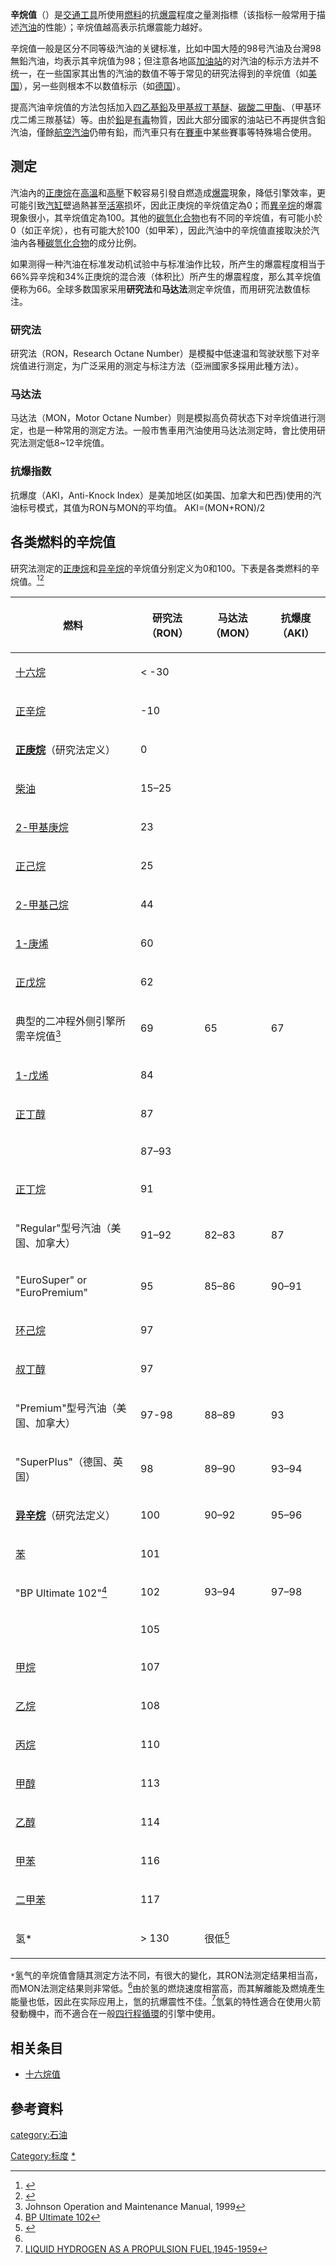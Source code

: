 '''辛烷值'''（{{lang-en|'''Octane Number'''}}）是[[交通工具|交通工具]]所使用[[燃料|燃料]]的抗[[爆震|爆震]]程度之量測指標（该指标一般常用于描述[[汽油|汽油]]的性能）；辛烷值越高表示抗爆震能力越好。

辛烷值一般是区分不同等级汽油的关键标准，比如中国大陸的98号汽油及台灣98無鉛汽油，均表示其辛烷值为98；但注意各地區[[加油站|加油站]]的对汽油的标示方法并不统一，在一些国家其出售的汽油的数值不等于常见的研究法得到的辛烷值（如[[美国|美国]]），另一些则根本不以数值标示（如[[德国|德国]]）。

提高汽油辛烷值的方法包括加入[[四乙基鉛|四乙基鉛]]及[[甲基叔丁基醚|甲基叔丁基醚]]、[[碳酸二甲酯|碳酸二甲酯]]、{{link-en|甲基環戊二烯三羰基錳|Methylcyclopentadienyl manganese tricarbonyl|MMT}}（甲基环戊二烯三羰基锰）等。由於[[鉛|鉛]]是[[毒物|有毒]]物質，因此大部分國家的油站已不再提供含鉛汽油，僅餘[[航空汽油|航空汽油]]仍帶有鉛，而汽車只有在[[賽車|賽車]]中某些賽事等特殊場合使用。

==测定==
汽油內的[[庚烷|正庚烷]]在[[溫度|高溫]]和[[氣壓|高壓]]下較容易引發自燃造成[[爆震|爆震]]現象，降低引擎效率，更可能引致[[汽缸|汽缸]]壁過熱甚至[[活塞|活塞]]损坏，因此正庚烷的辛烷值定為0；而[[辛烷|異辛烷]]的爆震現象很小，其辛烷值定為100。其他的[[碳氫化合物|碳氫化合物]]也有不同的辛烷值，有可能小於0（如正辛烷），也有可能大於100（如甲苯），因此汽油中的辛烷值直接取決於汽油內各種[[碳氫化合物|碳氫化合物]]的成分比例。

如果测得一种汽油在标准发动机试验中与标准油作比较，所产生的爆震程度相当于66%异辛烷和34%正庚烷的混合液（体积比）所产生的爆震程度，那么其辛烷值便称为66。全球多数国家采用'''研究法'''和'''马达法'''测定辛烷值，而用研究法数值标注。

===研究法===
研究法（RON，Research Octane Number）是模擬中低速温和驾驶狀態下对辛烷值进行测定，为广泛采用的测定与标注方法（亞洲國家多採用此種方法）。

===马达法===
马达法（MON，Motor Octane Number）则是模拟高负荷状态下对辛烷值进行测定，也是一种常用的测定方法。一般市售車用汽油使用马达法测定時，會比使用研究法测定低8~12辛烷值。

===抗爆指数===
抗爆度（AKI，Anti-Knock Index）是美加地区(如美国、加拿大和巴西)使用的汽油标号模式，其值为RON与MON的平均值。
AKI=(MON+RON)/2

==各类燃料的辛烷值==
研究法测定的[[正庚烷|正庚烷]]和[[异辛烷|异辛烷]]的辛烷值分别定义为0和100。下表是各类燃料的辛烷值。<ref>{{Cite web |url=http://chemed.chem.purdue.edu/genchem/topicreview/bp/1organic/coal.html |title=Petroleum and Coal |accessdate=2009-08-29 |archive-date=2009-04-25 |archive-url=https://web.archive.org/web/20090425075157/http://chemed.chem.purdue.edu/genchem/topicreview/bp/1organic/coal.html |dead-url=no }}</ref><ref>{{Cite web |url=http://www.iupac.org/publications/pac/1983/pdf/5502x0199.pdf |title=存档副本 |accessdate=2009-08-29 |archive-date=2017-08-30 |archive-url=https://web.archive.org/web/20170830045002/https://www.iupac.org/publications/pac/1983/pdf/5502x0199.pdf |dead-url=no }}</ref>

{| class="wikitable"
! 燃料
! 研究法（RON）
! 马达法（MON）
! 抗爆度（AKI）
|-
| [[十六烷|十六烷]]
| < -30
|
|
|-
| [[辛烷|正辛烷]]
| -10
|
|
|-
| '''[[正庚烷|正庚烷]]'''（研究法定义）
| 0
|
|
|-
| [[柴油|柴油]]
| 15–25
|
|
|-
| [[2-甲基庚烷|2-甲基庚烷]]
| 23
|
|
|-
| [[正己烷|正己烷]]
| 25
|
|
|-
|[[2-甲基己烷|2-甲基己烷]]||44 || ||
|-
|[[1-庚烯|1-庚烯]]||60 || ||
|-
|[[正戊烷|正戊烷]]||62 || ||
|-
|典型的二冲程外侧引擎所需辛烷值<ref>Johnson Operation and Maintenance Manual, 1999</ref> || 69 || 65 || 67 
|-
|[[1-戊烯|1-戊烯]]||84 || ||
|-
|[[正丁醇|正丁醇]]||87 || ||
|-
|{{link-en|E10汽油|Common ethanol fuel mixtures#E10 or less}}||87–93 || ||
|-
|[[正丁烷|正丁烷]]||91 || ||
|-
| "Regular"型号汽油（美国、加拿大）
| 91–92
| 82–83
| 87 
|-
| "EuroSuper" or "EuroPremium"
| 95
| 85–86
| 90–91
|-
|[[环己烷|环己烷]]|| 97 || ||
|-
|[[叔丁醇|叔丁醇]]||97 || ||
|-
| "Premium"型号汽油（美国、加拿大）
| 97-98
| 88–89
| 93
|-
| "SuperPlus"（德国、英国）
| 98
| 89–90
| 93–94
|-
| '''[[异辛烷|异辛烷]]'''（研究法定义）
| 100
| 90–92
| 95–96
|-
| [[苯|苯]]
| 101
|
|
|-
| "BP Ultimate 102"<ref>[http://www.bp.com/genericsection.do?categoryId=6621&contentId=7017179 BP Ultimate 102]</ref>
| 102
| 93–94
| 97–98
|-
|{{link-en|E85汽油|E85}}||105 || ||
|-
|[[甲烷|甲烷]]||107 || ||
|-
|[[乙烷|乙烷]]||108 || ||
|-
|[[丙烷|丙烷]]||110 || ||
|-
|[[甲醇|甲醇]]||113 || ||
|-
|[[乙醇|乙醇]]||114 || ||
|-
|[[甲苯|甲苯]]||116 || ||
|-
|[[二甲苯|二甲苯]]||117 || ||
|-
| 氢*
| > 130
| 很低<ref name=natgas>{{cite book|author=Ingersoll, John G.|title=Natural gas vehicles|publisher=Fairmont Press |location=Lilburn, Ga|year=1996|pages=327|isbn=0-88173-218-4|oclc=|doi=|accessdate=}}</ref>
|
|}

<tt>*</tt>氢气的辛烷值會隨其测定方法不同，有很大的變化，其RON法测定结果相当高，而MON法测定结果则非常低。<ref name=natgas />由於氢的燃烧速度相當高，而其解離能及燃燒產生能量也低，因此在实际应用上，氫的抗爆震性不佳。<ref>[http://history.nasa.gov/SP-4404/ch2-1.htm LIQUID HYDROGEN AS A PROPULSION FUEL,1945-1959]</ref>氫氣的特性適合在使用火箭發動機中，而不適合在一般[[四行程循環|四行程循環]]的引擎中使用。

==相关条目==
* [[十六烷值|十六烷值]]

==參考資料==
{{reflist}}

[[category:石油|category:石油]]
[[Category:标度|Category:标度]]
[[Category:辛烷|*]]